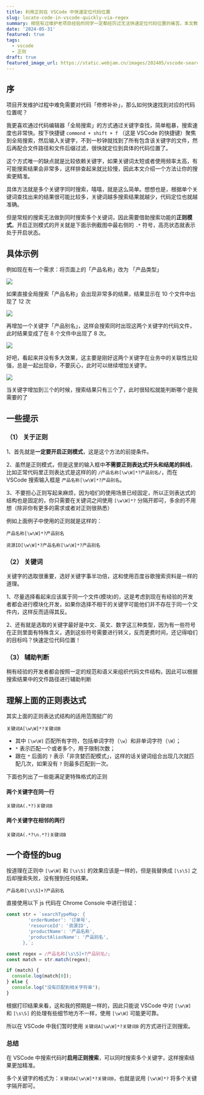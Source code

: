 ```yaml
---
title: 利用正则在 VSCode 中快速定位代码位置
slug: locate-code-in-vscode-quickly-via-regex
summary: 相信有过维护老项目经验的同学一定都经历过无法快速定位代码位置的痛苦。本文教你如何利用正则在vscode 中快速定位代码位置
date: '2024-05-31'
featured: true
tags:
  - vscode
  - 正则
draft: true
featured_image_url: https://static.webjam.cn/images/202405/vscode-search-01.webp
---
```



## 序

项目开发维护过程中难免需要对代码「修修补补」，那么如何快速找到对应的代码位置呢？

我更喜欢通过代码编辑器「全局搜索」的方式通过关键字查找，简单粗暴，搜索速度也非常快。按下快捷键 `commond + shift + f` （这是 VSCode 的快捷键）聚焦到全局搜索，然后输入关键字，不到一秒钟就找到了所有包含该关键字的文件，然后再配合文件路径和文件后缀过滤，很快就定位到具体的代码位置了。

这个方式唯一的缺点就是比较依赖关键字，如果关键词太短或者使用频率太高，有可能搜索结果会非常多，这样排查起来就比较慢，因此本文介绍一个方法让你的搜索更精准。

具体方法就是多个关键字同时搜索，嘻嘻，就是这么简单。想想也是，根据单个关键词查找出来的结果很可能比较多，关键词越多搜索结果就越少，代码定位也就越准确。

但是常规的搜索无法做到同时搜索多个关键词，因此需要借助搜索功能的**正则模式**。开启正则模式的开关就是下面示例截图中最右侧的 `.*` 符号，高亮状态就表示处于开启状态。


## 具体示例

例如现在有一个需求：将页面上的「产品名称」改为 「产品类型」

![](https://static.webjam.cn/images/202405/modify-shot.webp)

如果直接全局搜索「产品名称」会出现非常多的结果，结果显示在 10 个文件中出现了 12 次

![](https://static.webjam.cn/images/202405/vscode-search-01.webp)

再增加一个关键字「产品别名」，这样会搜索同时出现这两个关键字的代码文件，此时结果变成了在 8 个文件中出现了 8 次。

![](https://static.webjam.cn/images/202405/vscode-search-02.webp)

好吧，看起来并没有多大效果，这主要是刚好这两个关键字在业务中的关联性比较强，总是一起出现😄，不要灰心，此时可以继续增加关键字。

![](https://static.webjam.cn/images/202405/vscode-search-03.webp)

当关键字增加到三个的时候，搜索结果只有三个了，此时很轻松就能判断哪个是我需要的了

## 一些提示

### （1） 关于正则

1、首先就是**一定要开启正则模式**，这是这个方法的前提条件。

2、虽然是正则模式，但是这里的输入框中**不需要正则表达式开头和结尾的斜线**，比如正常代码里正则表达式是这样的的 `/产品名称[\w\W]*?产品别名/`，而在 VSCode 搜索输入框是 `产品名称[\w\W]*?产品别名`。

3、不要担心正则写起来麻烦，因为咱们的使用场景已经固定，所以正则表达式的结构也是固定的，你只需要在关键词之间使用 `[\w\W]*?` 分隔开即可，多余的不用想（除非你有更多的需求或者对正则很熟悉）

例如上面例子中使用的正则就是这样的：

```
产品名称[\w\W]*?产品别名

资源ID[\w\W]*?产品名称[\w\W]*?产品别名
```

### （2） 关键词

关键字的选取很重要，选好关键字事半功倍，这和使用百度谷歌搜索资料是一样的道理。

1、尽量选择看起来应该属于同一个文件(模块)的，这是考虑到现在有经验的开发者都会进行模块化开发，如果你选择不相干的关键字可能他们并不存在于同一个文件内，这样反而适得其反。

2、还有就是选取的关键字最好是中文、英文、数字这三种类型，因为有一些符号在正则里面有特殊含义，遇到这些符号需要进行转义，反而更费时间，还记得咱们的目标吗？快速定位代码位置！


### （3） 辅助判断

稍有经验的开发者都会按照一定的规范和语义来组织代码文件结构，因此可以根据搜索结果中的文件路径进行辅助判断

## 理解上面的正则表达式

其实上面的正则表达式结构的适用范围挺广的

```
关键词A[\w\W]*?关键词B
```

- 其中 `[\w\W]` 匹配所有字符，包括单词字符（`\w`）和非单词字符（`\W`）；
- `*` 表示匹配一个或者多个，用于限制次数；
- 跟在 `*` 后面的 `?` 表示「非贪婪匹配模式」，这样的话关键词组合出现几次就匹配几次，如果没有 `?` 则最多匹配到一次。


下面也列出了一些能满足更特殊格式的正则

#### 两个关键字在同一行

```
关键词A(.*?)关键词B
```


#### 两个关键字在相邻的两行

```
关键词A(.*?\n.*?)关键词B
```


## 一个奇怪的bug

按道理在正则中 `[\w\W]` 和 `[\s\S]` 的效果应该是一样的，但是我替换成 `[\s\S]` 之后却搜索失败，没有搜到任何结果。

```
产品名称[\s\S]+?产品别名
```

直接使用以下 js 代码在 Chrome Console 中进行验证：

```js
const str = `searchTypeMap: {
        'orderNumber': '订单号',
        'resourceId': '资源ID',
        'productName': '产品名称',
        'productAliasName': '产品别名',
      },`;

const regex = /产品名称[\s\S]+?产品别名/;
const match = str.match(regex);

if (match) {
  console.log(match[0]);
} else {
  console.log("没有匹配到相关字符串");
}
```

根据打印结果来看，这和我的预期是一样的，因此只能说 VSCode 中对 `[\w\W]` 和 `[\s\S]` 的处理有些细节地方不一样，使用 `[\w\W]` 可能更可靠。

所以在 VSCode 中我们暂时使用 `关键词A[\w\W]*?关键词B` 的方式进行正则搜索。

### 总结

在 VSCode 中搜索代码时**启用正则搜索**，可以同时搜索多个关键字，这样搜索结果更加精准。

多个关键字的格式为：`关键词A[\w\W]*?关键词B`，也就是说用 `[\w\W]*?` 将多个关键字隔开即可。